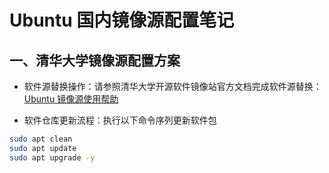 # Ubuntu 国内镜像源配置笔记

## 一、清华大学镜像源配置方案

-   软件源替换操作：请参照清华大学开源软件镜像站官方文档完成软件源替换：[Ubuntu 镜像源使用帮助](https://mirrors.tuna.tsinghua.edu.cn/help/ubuntu/)

-   软件仓库更新流程：执行以下命令序列更新软件包

``` bash
sudo apt clean
sudo apt update
sudo apt upgrade -y
```
